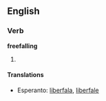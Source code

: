 ==English==

===Verb===
'''freefalling'''

# {{present participle of|[[freefall]]}}

====Translations====
* Esperanto: [[liberfala]], [[liberfale]]